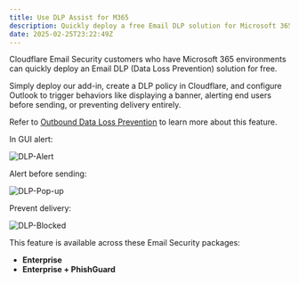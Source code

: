 ```yaml
---
title: Use DLP Assist for M365
description: Quickly deploy a free Email DLP solution for Microsoft 365 environments.
date: 2025-02-25T23:22:49Z
---
```


Cloudflare Email Security customers who have Microsoft 365 environments can quickly deploy an Email DLP (Data Loss Prevention) solution for free. 

Simply deploy our add-in, create a DLP policy in Cloudflare, and configure Outlook to trigger behaviors like displaying a banner, alerting end users before sending, or preventing delivery entirely. 

Refer to [Outbound Data Loss Prevention](/cloudflare-one/email-security/outbound-dlp/) to learn more about this feature. 

In GUI alert:

![DLP-Alert](~/assets/images/changelog/email-security/DLP-Alert.png)

Alert before sending:

![DLP-Pop-up](~/assets/images/changelog/email-security/DLP-Pop-up.png)

Prevent delivery:

![DLP-Blocked](~/assets/images/changelog/email-security/DLP-Blocked.png)

This feature is available across these Email Security packages:

-  **Enterprise** 
-  **Enterprise + PhishGuard** 
